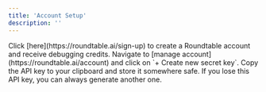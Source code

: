 ```yaml
---
title: 'Account Setup'
description: ''
---
```


<AccordionGroup>
  <Accordion icon="right-to-bracket" title="Sign up for a Roundtable account">
    Click [here](https://roundtable.ai/sign-up) to create a Roundtable account and receive debugging credits.
  </Accordion>
  <Accordion icon="key" title="Generate API key">
    Navigate to [manage account](https://roundtable.ai/account) and click on `+ Create new secret key`. Copy the API key to your clipboard and store it somewhere safe. If you lose this API key, you can always generate another one.
  </Accordion>
</AccordionGroup>


